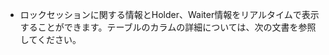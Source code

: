 - <Cmdname sid="lock_tree" className="uitext" />

  ロックセッションに関する情報とHolder、Waiter情報をリアルタイムで表示することができます。テーブルのカラムの詳細については、<Link to="#column-info">次の文書</Link>を参照してください。
